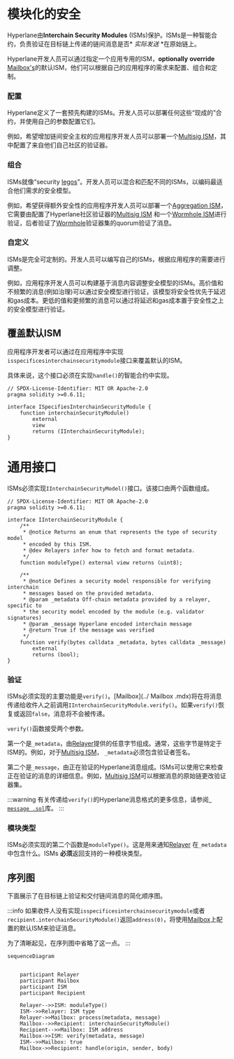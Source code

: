 # 模块化的安全

Hyperlane由**Interchain Security Modules** (ISMs)保护。ISMs是一种智能合约，负责验证在目标链上传递的链间消息是否* *实际发送* *在原始链上。

Hyperlane开发人员可以通过指定一个应用专用的ISM，**optionally** **override**  [Mailbox's](../mailbox.mdx)的默认ISM，他们可以根据自己的应用程序的需求来配置、组合和定制。

### 配置

Hyperlane定义了一套预先构建的ISMs。开发人员可以部署任何这些“现成的”合约，并使用自己的参数配置它们。

例如，希望增加链间安全主权的应用程序开发人员可以部署一个[Multisig ISM](multisig-ISM.mdx)，其中配置了来自他们自己社区的验证器。

### 组合

ISMs就像“security [legos](https://en.wikipedia.org/wiki/Lego)”。开发人员可以混合和匹配不同的ISMs，以编码最适合他们需求的安全模型。

例如，希望获得额外安全性的应用程序开发人员可以部署一个[Aggregation ISM](aggregation-ISM.mdx)，它需要由配置了Hyperlane社区验证器的[Multisig ISM](multisig-ISM.mdx) 和一个[Wormhole ISM](wormhole-ISM.mdx)进行验证，后者验证了[Wormhole](https://wormhole.com/)验证器集的quorum验证了消息。

### 自定义

ISMs是完全可定制的。开发人员可以编写自己的ISMs，根据应用程序的需要进行调整。

例如，应用程序开发人员可以构建基于消息内容调整安全模型的ISMs。高价值和不频繁的消息(例如治理)可以通过安全模型进行验证，该模型将安全性优先于延迟和gas成本。更低的值和更频繁的消息可以通过将延迟和gas成本置于安全性之上的安全模型进行验证。

## 覆盖默认ISM

应用程序开发者可以通过在应用程序中实现` isspecificesinterchainsecuritymodule `接口来覆盖默认的ISM。

具体来说，这个接口必须在实现`handle()`的智能合约中实现。

```solidity
// SPDX-License-Identifier: MIT OR Apache-2.0
pragma solidity >=0.6.11;

interface ISpecifiesInterchainSecurityModule {
    function interchainSecurityModule()
        external
        view
        returns (IInterchainSecurityModule);
}
```

# 通用接口

ISMs必须实现`IInterchainSecurityModel()`接口。该接口由两个函数组成。

```solidity
// SPDX-License-Identifier: MIT OR Apache-2.0
pragma solidity >=0.6.11;

interface IInterchainSecurityModule {
    /**
     * @notice Returns an enum that represents the type of security model
     * encoded by this ISM.
     * @dev Relayers infer how to fetch and format metadata.
     */
    function moduleType() external view returns (uint8);

    /**
     * @notice Defines a security model responsible for verifying interchain
     * messages based on the provided metadata.
     * @param _metadata Off-chain metadata provided by a relayer, specific to
     * the security model encoded by the module (e.g. validator signatures)
     * @param _message Hyperlane encoded interchain message
     * @return True if the message was verified
     */
    function verify(bytes calldata _metadata, bytes calldata _message)
        external
        returns (bool);
}
```

### 验证

ISMs必须实现的主要功能是`verify()`。[Mailbox](../ Mailbox .mdx)将在将消息传递给收件人之前调用`IInterchainSecurityModule.verify()`。如果`verify()`恢复或返回`false`，消息将不会被传递。

`verify()`函数接受两个参数。

第一个是`_metadata`，由[Relayer](../agents/relayer.mdx)提供的任意字节组成。通常，这些字节是特定于ISM的。例如，对于[Multisig ISM](multisig-ISM.mdx)， `_metadata`必须包含验证者签名。

第二个是`_message`，由正在验证的Hyperlane消息组成。ISMs可以使用它来检查正在验证的消息的详细信息。例如，[Multisig ISM](multisig-ISM.mdx)可以根据消息的原始链更改验证器集。

:::warning
有关传递给`verify()`的Hyperlane消息格式的更多信息，请参阅[` message .sol`](https://github.com/hyperlane-xyz/hyperlane-monorepo/blob/main/solidity/contracts/libs/Message.sol)库。
:::

### 模块类型

ISMs必须实现的第二个函数是`moduleType()`。这是用来通知[Relayer](../agents/relayer.mdx) 在`_metadata`中包含什么。ISMs **必须**返回支持的一种模块类型。

## 序列图

下面展示了在目标链上验证和交付链间消息的简化顺序图。

:::info
如果收件人没有实现` isspecificesinterchainsecuritymodule `或者`recipient.interchainSecurityModule()`返回`address(0)`，将使用[Mailbox](../mailbox.mdx)上配置的默认ISM来验证消息。

为了清晰起见，在序列图中省略了这一点。
:::

```mermaid
sequenceDiagram


    participant Relayer
    participant Mailbox
    participant ISM
    participant Recipient

    Relayer-->>ISM: moduleType()
    ISM-->>Relayer: ISM type
    Relayer->>Mailbox: process(metadata, message)
    Mailbox-->>Recipient: interchainSecurityModule()
    Recipient-->>Mailbox: ISM address
    Mailbox->>ISM: verify(metadata, message)
    ISM-->>Mailbox: true
    Mailbox->>Recipient: handle(origin, sender, body)

```
